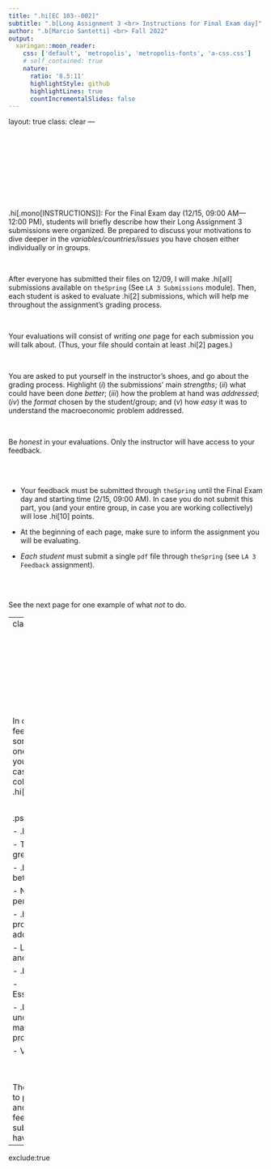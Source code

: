 ```yaml
---
title: ".hi[EC 103--002]"
subtitle: ".b[Long Assignment 3 <br> Instructions for Final Exam day]"
author: ".b[Marcio Santetti] <br> Fall 2022"
output:
  xaringan::moon_reader:
    css: ['default', 'metropolis', 'metropolis-fonts', 'a-css.css']
    # self_contained: true
    nature:
      ratio: '8.5:11'
      highlightStyle: github
      highlightLines: true
      countIncrementalSlides: false
---
```

layout: true
class: clear
---

<br><br><br><br><br><br><br><br>

.hi[.mono[INSTRUCTIONS]]: For the Final Exam day (12/15, 09:00 AM&mdash;12:00 PM), students will briefly describe how their Long Assignment 3 submissions were organized. Be prepared to discuss your motivations to dive deeper in the *variables/countries/issues* you have chosen either individually or in groups.

<br>

After everyone has submitted their files on 12/09, I will make .hi[all] submissions available on `theSpring` (See `LA 3 Submissions` module). Then, each student is asked to evaluate .hi[2] submissions, which will help me throughout the assignment's grading process.

<br>

Your evaluations will consist of writing *one* page for each submission you will talk about. (Thus, your file should contain at least .hi[2] pages.)

<br>

You are asked to put yourself in the instructor's shoes, and go about the grading process. Highlight (*i*) the submissions' main *strengths*; (*ii*) what could have been done *better*; (*iii*) how the problem at hand was *addressed*; (*iv*) the *format* chosen by the student/group; and (*v*) how *easy* it was to understand the macroeconomic problem addressed. 

<br>

Be *honest* in your evaluations. Only the instructor will have access to your feedback.

<br><br>



- Your feedback must be submitted through `theSpring` until the Final Exam day and starting time (2/15, 09:00 AM). In case you do not submit this part, you (and your entire group, in case you are working collectively) will lose .hi[10] points.

- At the beginning of each page, make sure to inform the assignment you will be evaluating. 

- *Each student* must submit a single `pdf` file through `theSpring` (see `LA 3 Feedback` assignment). 


<br><br>

See the next page for one example of what *not* to do.


---
class: clear

<br><br><br><br><br><br><br><br>

In case your feedback looks somewhat like the one below, you (and your entire group, in case you are working collectively), will lose .hi[10] points.


<br>

.pseudocode[

- .b[Strengths]

    - The group did a great job.


- .b[What could be better]

    - Nothing. It is perfect.
    
- .b[How the problem was addressed]

    - Looking at data and showing charts.
    
- .b[Format chosen]

    - Essay/podcast/video.
    
- .b[How easy is it to understand the macroeconomic problem at hand?]

    - Very easy.
]   
    
<br><br>


Therefore, make sure to provide an *honest* and *thorough* feedback for the submissions you have chosen. 


---
exclude:true